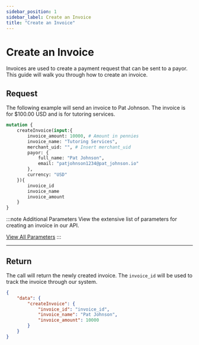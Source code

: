 ```yaml
---
sidebar_position: 1
sidebar_label: Create an Invoice
title: "Create an Invoice"
---
```



# Create an Invoice
Invoices are used to create a payment request that can be sent to a payor. This guide will walk you through how to create an invoice.

## Request
The following example will send an invoice to Pat Johnson. The invoice is for $100.00 USD and is for tutoring services. 

```graphql title="GraphQL"
mutation {
    createInvoice(input:{
        invoice_amount: 10000, # Amount in pennies
        invoice_name: "Tutoring Services", 
        merchant_uid: "", # Insert merchant_uid
        payor: {
            full_name: "Pat Johnson",
            email: "patjohnson1234@pat_johnson.io"
        },
        currency: "USD"
    }){
        invoice_id
        invoice_name
        invoice_amount
    }
}

```


:::note  Additional Parameters
View the extensive list of parameters for creating an invoice in our API.

<a href= "../../api/invoice#create-an-invoice" class="button button--primary button--md">View All Parameters</a>
:::

***

## Return
The call will return the newly created invoice. The `invoice_id` will be used to track the invoice through our system.

```JSON title="JSON"
{
    "data": {
        "createInvoice": {
            "invoice_id": "invoice_id",
            "invoice_name": "Pat Johnson",
            "invoice_amount": 10000
        }
    }
}
```